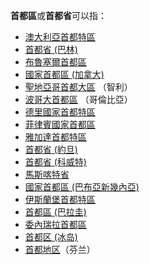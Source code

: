 '''首都區'''或'''首都省'''可以指：
* [[澳大利亞首都特區|澳大利亞首都特區]]
* [[首都省_(巴林)|首都省 (巴林)]]
* [[布魯塞爾|布魯塞爾首都區]]
* [[國家首都區_(加拿大)|國家首都區 (加拿大)]]
* [[聖地亞哥首都大區|聖地亞哥首都大區]] （智利）
* [[波哥大首都區|波哥大首都區]] （哥倫比亞）
* [[德里|德里國家首都特區]]
* [[菲律賓國家首都區|菲律賓國家首都區]]
* [[雅加達|雅加達首都特區]]
* [[安曼省|首都省 (約旦)]]
* [[科威特省|首都省 (科威特)]]
* [[馬斯喀特|馬斯喀特省]]
* [[國家首都區_(巴布亞新幾內亞)|國家首都區 (巴布亞新幾內亞)]]
* [[伊斯蘭堡|伊斯蘭堡首都特區]]
* [[亞松森|首都區 (巴拉圭)]]
* [[委內瑞拉首都區|委內瑞拉首都區]]
* [[首都区_(冰岛)|首都区 (冰岛)]]
* [[大赫尔辛基|首都地区]]（芬兰）

{{消歧义|Cat=三字地名消歧义}}